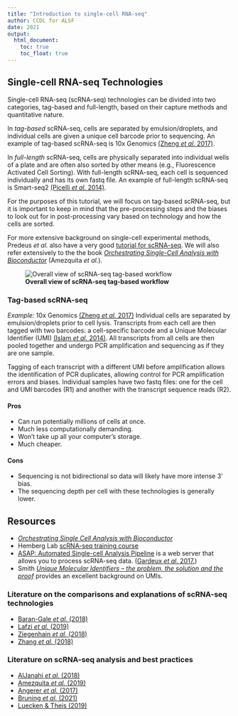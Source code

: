 ```yaml
---
title: "Introduction to single-cell RNA-seq"
author: CCDL for ALSF
date: 2021
output:
  html_document:
    toc: true
    toc_float: true
---
```


## Single-cell RNA-seq Technologies

Single-cell RNA-seq (scRNA-seq) technologies can be divided into two categories, tag-based and full-length, based on their capture methods and quantitative nature.

In *tag-based* scRNA-seq, cells are separated by emulsion/droplets, and individual cells are given a unique cell barcode prior to sequencing.
An example of tag-based scRNA-seq is 10x Genomics [(Zheng _et al._ 2017)](https://www.ncbi.nlm.nih.gov/pubmed/28091601).

In *full-length* scRNA-seq, cells are physically separated into individual wells of a plate and are often also sorted by other means (e.g., Fluorescence Activated Cell Sorting).
With full-length scRNA-seq, each cell is sequenced individually and has its own fastq file.
An example of full-length scRNA-seq is Smart-seq2 [(Picelli _et al._ 2014)](https://www.nature.com/articles/nprot.2014.006).

For the purposes of this tutorial, we will focus on tag-based scRNA-seq, but it is important to keep in mind that the pre-processing steps and the biases to look out for in post-processing vary based on technology and how the cells are sorted.

For more extensive background on single-cell experimental methods, Predeus _et al._ also have a very good [tutorial for scRNA-seq](https://www.singlecellcourse.org).
We will also refer extensively to the the book [_Orchestrating Single-Cell Analysis with Bioconductor_](https://bioconductor.org/books/release/OSCA/) (Amezquita _et al._).

![**Overall view of scRNA-seq tag-based workflow**](diagrams/roadmap_single_overview.png)

### Tag-based scRNA-seq

*Example:* 10x Genomics [(Zheng _et al._ 2017)](https://www.ncbi.nlm.nih.gov/pubmed/28091601)
Individual cells are separated by emulsion/droplets prior to cell lysis.
Transcripts from each cell are then tagged with two barcodes: a cell-specific barcode and a Unique Molecular Identifier (UMI) [(Islam _et al._ 2014)](http://www.nature.com/doifinder/10.1038/nmeth.2772).
All transcripts from all cells are then pooled together and undergo PCR amplification and sequencing as if they are one sample.

Tagging of each transcript with a different UMI before amplification allows the identification of PCR duplicates, allowing control for PCR amplification errors and biases.
Individual samples have two fastq files: one for the cell and UMI barcodes (R1) and another with the transcript sequence reads (R2).

#### Pros

- Can run potentially millions of cells at once.
- Much less computationally demanding.
- Won't take up all your computer's storage.
- Much cheaper.

#### Cons

- Sequencing is not bidirectional so data will likely have more intense 3' bias.
- The sequencing depth per cell with these technologies is generally lower.


## Resources

- [_Orchestrating Single Cell Analysis with Bioconductor_](https://bioconductor.org/books/release/OSCA/)
- Hemberg Lab [scRNA-seq training course](https://www.singlecellcourse.org/)
- [ASAP: Automated Single-cell Analysis Pipeline](https://asap.epfl.ch/) is a web server that allows you to process scRNA-seq data. ([Gardeux _et al._ 2017.](https://doi.org/10.1093/bioinformatics/btx337 ))
- Smith [_Unique Molecular Identifiers – the problem, the solution and the proof_](https://cgatoxford.wordpress.com/2015/08/14/unique-molecular-identifiers-the-problem-the-solution-and-the-proof/) provides an excellent background on UMIs.

### Literature on the comparisons and explanations of scRNA-seq technologies

- [Baran-Gale _et al._ (2018)](https://doi.org/10.1093/bfgp/elx035)
- [Lafzi _et al._ (2019)](https://doi.org/10.1038/s41596-018-0073-y)
- [Ziegenhain _et al._ (2018)](http://dx.doi.org/10.1016/j.molcel.2017.01.023)
- [Zhang _et al._ (2018)](https://doi.org/10.1016/j.molcel.2018.10.020)

### Literature on scRNA-seq analysis and best practices

- [AlJanahi _et al._ (2018)](https://doi.org/10.1016/j.omtm.2018.07.003)
- [Amezquita _et al._ (2019)](https://www.nature.com/articles/s41592-019-0654-x)
- [Angerer _et al._ (2017)](http://dx.doi.org/10.1016/j.coisb.2017.07.004)
- [Bruning _et al._ (2021)](https://www.biorxiv.org/content/10.1101/2021.02.15.430948v2)
- [Luecken & Theis (2019)](https://doi.org/10.15252/msb.20188746)
